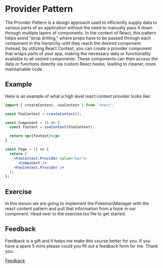 
<Meta title="Lessons/08 - Provider Pattern/01-Lesson" />

# Provider Pattern

The Provider Pattern is a design approach used to efficiently supply data to various parts of an application without the need to manually pass it down through multiple layers of components. In the context of React, this pattern helps avoid "prop drilling," where props have to be passed through each component in the hierarchy until they reach the desired component. Instead, by utilizing React Context, you can create a provider component that wraps parts of your app, making the necessary data or functionality available to all nested components. These components can then access the data or functions directly via custom React hooks, leading to cleaner, more maintainable code.

## Example

Here is an example of what a high level react context provider looks like:

```jsx
import { createContext, useContext } from 'react';

const FooContext = createContext();

const Component = () => {
  const footext = useContext(FooContext);

  return <p>{footext}</p>
}

const Page = () => {
  return (
    <FooContext.Provider value="bar">
      <Component />
    <FooContext.Provider />
  );
};
```

## Exercise

In this lesson we are going to implement the PokemonManager with the react content pattern and pull that information from a hook in our component. Head over to the exercise.tsx file to get started.

## Feedback

Feedback is a gift and it helps me make this course better for you. If you have a spare 5 mins please could you fill out a feedback form for me. Thank you.

[Feedback](https://github.com/code-mattclaffey/react-design-patterns/issues/new)
